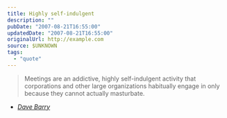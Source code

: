 ```yaml
---
title: Highly self-indulgent
description: ""
pubDate: "2007-08-21T16:55:00"
updatedDate: "2007-08-21T16:55:00"
originalUrl: http://example.com
source: $UNKNOWN
tags:
  - "quote"
---
```


> Meetings are an addictive, highly self-indulgent activity that corporations and other large organizations habitually engage in only because they cannot actually masturbate.

- <cite>[Dave Barry](http://www.quotedb.com/quotes/773)</cite>
